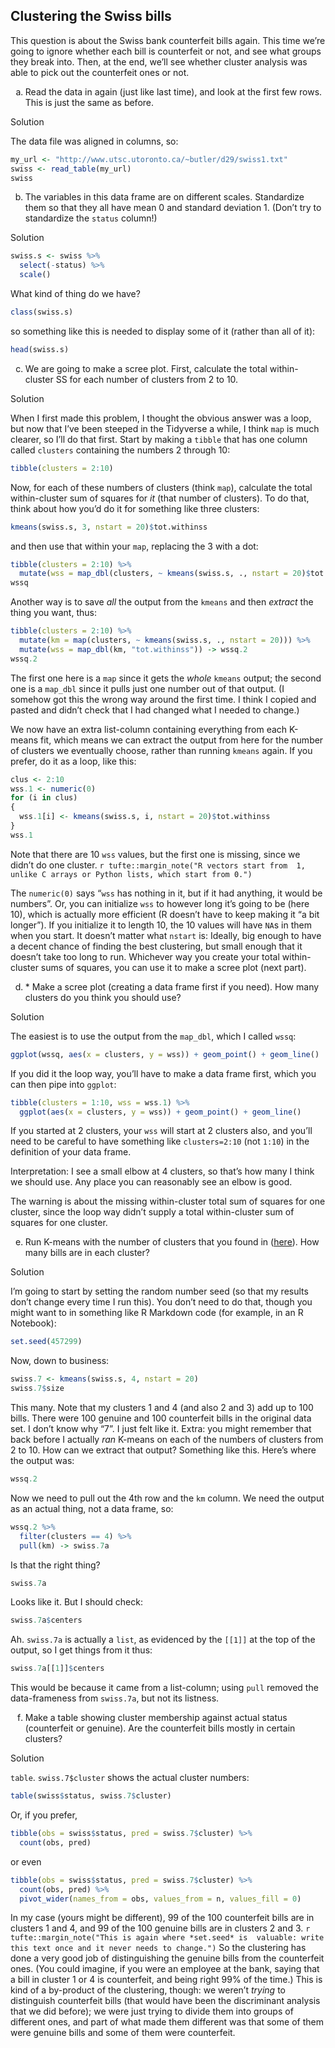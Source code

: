 ##  Clustering the Swiss bills


 This question is about the Swiss bank counterfeit bills
again. This time we're going to ignore whether each bill is
counterfeit or not, and see what groups they break into. Then, at
the end, we'll see whether cluster analysis was able to pick out the
counterfeit ones or not.


(a) Read the data in again (just like last time), and look at
the first few rows. This is just the same as before.
 
Solution


The data file was aligned in columns, so:
```r
my_url <- "http://www.utsc.utoronto.ca/~butler/d29/swiss1.txt"
swiss <- read_table(my_url)
swiss
```

       
 

(b) The variables in this data frame are on different
scales. Standardize them so that they all have mean 0 and standard
deviation 1. (Don't try to standardize the `status` column!)
 
Solution


```r
swiss.s <- swiss %>%
  select(-status) %>%
  scale()
```

    

What kind of thing do we have?

```r
class(swiss.s)
```

 

so something like this is needed to display some of it (rather than
all of it):

```r
head(swiss.s)
```

 
 

(c) We are going to make a scree plot. First, calculate the total
within-cluster SS for each number of clusters from 2 to 10.
 
Solution

 
When I first made this problem,
I thought the obvious answer was a loop, but now that I've been
steeped in the Tidyverse a while, I think `map` is much
clearer, so I'll do that first.
Start by making a `tibble` that has one column called `clusters` containing the numbers 2 through 10:

```r
tibble(clusters = 2:10)
```

 
Now, for each of these numbers of clusters (think `map`), calculate the total within-cluster sum of squares for *it* (that number of clusters). To do that, think about how you'd do it for something like three clusters:

```r
kmeans(swiss.s, 3, nstart = 20)$tot.withinss
```

 

and then use that within your `map`, replacing the 3 with a dot:
```r
tibble(clusters = 2:10) %>%
  mutate(wss = map_dbl(clusters, ~ kmeans(swiss.s, ., nstart = 20)$tot.withinss)) -> wssq
wssq
```

 

Another way is to save *all* the output from the `kmeans` and then *extract* the thing you want, thus:
```r
tibble(clusters = 2:10) %>%
  mutate(km = map(clusters, ~ kmeans(swiss.s, ., nstart = 20))) %>%
  mutate(wss = map_dbl(km, "tot.withinss")) -> wssq.2
wssq.2
```

 
The first one here is a `map` since it gets the *whole*
`kmeans` output; the second one is a `map_dbl` since it
pulls just one number out of that output. (I somehow got this the
wrong way around the first time. I think I copied and pasted and
didn't check that I had changed what I needed to change.)

We now have an extra list-column containing everything from each
K-means fit, which means we can extract the output from here for the number of
clusters we eventually choose, rather than running `kmeans` again.
If you prefer, do it as a loop, like this:        
```r
clus <- 2:10
wss.1 <- numeric(0)
for (i in clus)
{
  wss.1[i] <- kmeans(swiss.s, i, nstart = 20)$tot.withinss
}
wss.1
```

       

Note that there are 10 `wss` values, but the first one is
missing, since we didn't do one cluster.
`r tufte::margin_note("R vectors start from  1, unlike C arrays or Python lists, which start from 0.")`

The `numeric(0)` says "`wss` has nothing in it, but if it had anything, it would be numbers". Or, you can initialize
`wss` to however long it's going to be (here 10), which is
actually more efficient (R doesn't have to keep making it 
"a bit longer"). If you initialize it to length 10, the 10 values will have
`NA`s in them when you start.
It doesn't matter what `nstart` is: Ideally, big enough to have a decent
chance of finding the best clustering, but small enough that it
doesn't take too long to run.
Whichever way you create your total within-cluster sums of squares, you can use it to make a scree plot (next part). 

 

(d) <a name="part:howmany">*</a> Make a scree plot (creating a data frame
first if you need). How many clusters do you think you
should use?
 
Solution


The easiest is to use the output from the `map_dbl`,
which I called `wssq`:
```r
ggplot(wssq, aes(x = clusters, y = wss)) + geom_point() + geom_line()
```

       
If you did it the loop way, you'll have to make a data frame
first, which you can then pipe into `ggplot`:

```r
tibble(clusters = 1:10, wss = wss.1) %>%
  ggplot(aes(x = clusters, y = wss)) + geom_point() + geom_line()
```

       
If you started at 2 clusters, your `wss` will start at 2
clusters also, and you'll need to be careful to have something like
`clusters=2:10` (not `1:10`) in the definition of your
data frame. 

Interpretation: I see a small elbow at 4 clusters, so that's how many I think we
should use. Any place you can reasonably see an elbow is good.

The warning is about the missing within-cluster total sum of squares
for one cluster, since the loop way didn't supply a total
within-cluster sum of squares for one cluster.
 

(e) Run K-means with the number of clusters that you found in
(<a href="#part:howmany">here</a>). How many bills are in each cluster?
 
Solution



I'm going to start by setting the random number seed (so that
my results don't change every time I run this). You don't need
to do that, though you might want to in something like R
Markdown code (for example, in an R Notebook):
```r
set.seed(457299)
```



Now, down to business:
```r
swiss.7 <- kmeans(swiss.s, 4, nstart = 20)
swiss.7$size
```

       
This many. Note that my clusters 1 and 4 (and also 2 and 3) add up to
100 bills. There were 100 genuine and 100 counterfeit bills in the
original data set.
I don't know why "7". I just felt like it.
Extra: you might remember that back before I actually *ran*
K-means on each of the numbers of clusters from 2 to 10. How can we
extract that output? Something like this. Here's where the output was:

```r
wssq.2
```

 

Now we need to pull out the 4th row and the `km` column. We need the output as an actual thing, not a data frame, so:

```r
wssq.2 %>%
  filter(clusters == 4) %>%
  pull(km) -> swiss.7a
```

 

Is that the right thing?

```r
swiss.7a
```

 

Looks like it. But I should check:

```r
swiss.7a$centers
```

 

Ah. `swiss.7a` is actually a `list`, as evidenced by the `[[1]]` at the top of the output, so I get things from it thus:

```r
swiss.7a[[1]]$centers
```

 

This would be because it came from a list-column; using `pull` removed the data-frameness from `swiss.7a`, but not its listness.
 

(f) Make a table showing cluster membership against actual
status (counterfeit or genuine). Are the counterfeit bills mostly
in certain clusters?
 
Solution


`table`. `swiss.7$cluster` shows the actual
cluster numbers:
```r
table(swiss$status, swiss.7$cluster)
```

       

Or, if you prefer,

```r
tibble(obs = swiss$status, pred = swiss.7$cluster) %>%
  count(obs, pred)
```

 

or even

```r
tibble(obs = swiss$status, pred = swiss.7$cluster) %>%
  count(obs, pred) %>%
  pivot_wider(names_from = obs, values_from = n, values_fill = 0)
```

 

In my case (yours might be different), 99 of the 100 counterfeit bills
are in clusters 1 and 4, and 99 of the 100 genuine bills are in
clusters 2 and 3.
`r tufte::margin_note("This is again where *set.seed* is  valuable: write this text once and it never needs to change.")` So the
clustering has done a very good job of distinguishing the genuine
bills from the counterfeit ones. (You could imagine, if you were an
employee at the bank, saying that a bill in cluster 1 or 4 is
counterfeit, and being right 99\% of the time.) This is kind of a
by-product of the clustering, though: we weren't *trying* to
distinguish counterfeit bills (that would have been the discriminant
analysis that we did before); we were just trying to divide them into
groups of different ones, and part of what made them different was
that some of them were genuine bills and some of them were
counterfeit.
 


